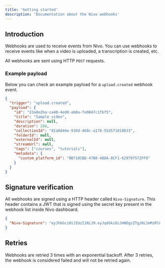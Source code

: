 ```yaml
---
title: 'Getting started'
description: 'Documentation about the Nivo webhooks'
---
```


## Introduction

Webhooks are used to receive events from Nivo. You can use webhooks to receive events like when a video is uploaded, a transcription is created, etc.

All webhooks are sent using HTTP `POST` requests.

### Example payload

Below you can check an example payload for a `upload.created` webhook event.

```json Example payload
{
  "trigger": "upload.created",
  "payload": {
    "id": "23a8e2ba-ca40-4ed0-ab0a-fe0847c1fbf5",
    "title": "Sample video",
    "description": null,
    "duration": 286,
    "collectionId": "81a8d44e-930d-460c-a178-55d571810833",
    "folderId": null,
    "externalId": null,
    "streamUrl": null,
    "tags": ["courses", "tutorials"],
    "metadata": {
      "custom_platform_id": "8B710CBD-47B0-48DA-8CF1-629797572FF8"
    }
  }
}
```

## Signature verification

All webhooks are signed using a HTTP header called `Nivo-Signature`. This header contains a JWT that is signed using the secret key present in the webhook list inside Nivo dashboard.

```json Example HTTP headers
{
  "Nivo-Signature": "eyJhbGciOiJIUzI1NiJ9.eyJqdGkiOiJmNDgzZTgzNi1mMzRlLTQ1NjgtYjBhOS0zN2VkOWVlNGNiMjYiLCJleHAiOjE3MzYyNzY3NjIsImlzcyI6Im5pdm8iLCJzdWIiOiJodHRwczovL2JhZC1hbGxpZ2F0b3ItNDQud2ViaG9vay5jb29sIn0.t4Auv7rKjEmN-4oXQb4kuWIV2uN0wo8b0S2-nWb6S0Q"
}
```

## Retries

Webhooks are retried 3 times with an exponential backoff. After 3 retries, the webhook is considered failed and will not be retried again.